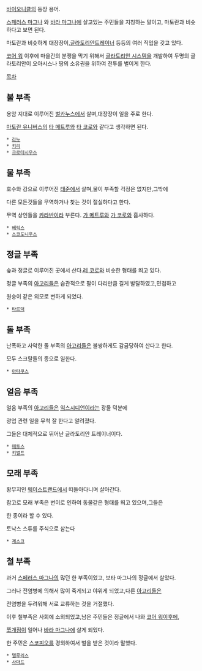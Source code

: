 [[바이오니클]]의 등장 용어.

[[스페러스 마그나]] 와 [[바라 마그나]]에 살고있는 주민들을 지칭하는 말이고, 마토란과 비슷하다고 보면 된다.

마토란과 비슷하게 대장장이,[[글라토리안]]트레이너 등등의 여러 직업을 갖고 있다.

[[코어 워]] 이후에 마을간의 분쟁을 막기 위해서 [[글라토리안 시스템]]을 개발하여 두명의 글라토리안이 오아시스나 땅의 소유권을 위하여 전투를 벌이게 한다.

[[목차]]
 
== 불 부족 ==

용암 지대로 이루어진 [[벌카누스]]에서 살며,대장장이 일을 주로 한다.

[[마토란 유니버스]]의 [[타 메트루]]와 [[타 코로]]와 같다고 생각하면 된다.

 * [[라누]]
 * [[키리]]
 * [[크로테시우스]]

== 물 부족 ==
 
호수와 강으로 이루어진 [[태준]]에서 살며,물이 부족할 걱정은 없지만,그밖에

다른 모든것들을 무역하거나 찾는 것이 절실하다고 한다.

무역 상인들을 [[카라반]]이라 부른다. [[가 메트루]]와 [[가 코로]]와 흡사하다.

 * [[베릭스]]
 * [[스코도니우스]]

== 정글 부족 ==

숲과 정글로 이루어진 곳에서 산다.[[레 코로]]와 비슷한 형태를 띄고 있다.

정글 부족의 [[아고리]]들은 습관적으로 팔이 다리만큼 길게 발달하였고,민첩하고 

원숭이 같은 외모로 변하게 되었다.

 * [[타르덕]]

== 돌 부족 ==

난폭하고 사악한 돌 부족의 [[아고리]]들은 불쌍하게도 감금당하여 산다고 한다.

모두 스크랄들의 종으로 일한다.

 * [[아타쿠스]]

== 얼음 부족 ==

얼음 부족의 [[아고리]]들은 [[익스시디언]]이라는 광물 덕분에 

광업 관련 일을 무척 잘 한다고 알려졌다.

그들은 대체적으로 뛰어난 글라토리안 트레이너이다.

 * [[메투스]]
 * [[키벌드]]

== 모래 부족 ==

황무지인 [[웨이스트랜드]]에서 떠돌아다니며 살아간다.

참고로 모래 부족은 변이로 인하여 동물같은 형태를 띄고 있으며,그들은 

한 종이라 할 수 있다. 

토낙스 스튜를 주식으로 삼는다

 * [[제스크]]

== 철 부족 ==

과거 [[스페러스 마그나]]의 많던 한 부족이었고, 보타 마그나의 정글에서 살았다.

그러나 전염병에 의해서 많이 죽게되고 야위게 되었고,다른 [[아고리]]들은 

전염병을 두려워해 서로 교류하는 것을 거절했다.

이후 철부족은 사회에 소외되었고,남은 주민들은 정글에서 나와 [[코어 워]]이후에,

[[쪼개짐]]이 일어나 [[바라 마그나]]에 살게 되었다.

한 주민은 [[스코피오]]를 경외하여서 벌을 받은 것이라 말했다.

 * [[텔루리스]]
 * [[사마드]]
